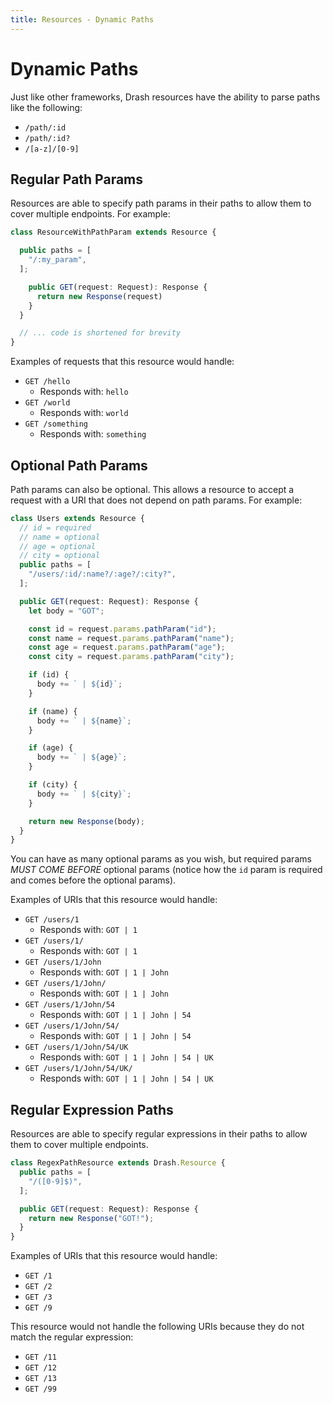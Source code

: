 ```yaml
---
title: Resources - Dynamic Paths
---
```


# Dynamic Paths

Just like other frameworks, Drash resources have the ability to parse paths like the following:

- `/path/:id`
- `/path/:id?`
- `/[a-z]/[0-9]`

## Regular Path Params

Resources are able to specify path params in their paths to allow them to cover multiple endpoints. For example:

```typescript
class ResourceWithPathParam extends Resource {

  public paths = [
    "/:my_param",
  ];

    public GET(request: Request): Response {
      return new Response(request)
    }
  }

  // ... code is shortened for brevity
}
```

Examples of requests that this resource would handle:

- `GET /hello`
  - Responds with: `hello`
- `GET /world`
  - Responds with: `world`
- `GET /something`
  - Responds with: `something`

## Optional Path Params

Path params can also be optional. This allows a resource to accept a request with a URI that does not depend on path params. For example:

```typescript
class Users extends Resource {
  // id = required
  // name = optional
  // age = optional
  // city = optional
  public paths = [
    "/users/:id/:name?/:age?/:city?",
  ];

  public GET(request: Request): Response {
    let body = "GOT";

    const id = request.params.pathParam("id");
    const name = request.params.pathParam("name");
    const age = request.params.pathParam("age");
    const city = request.params.pathParam("city");

    if (id) {
      body += ` | ${id}`;
    }

    if (name) {
      body += ` | ${name}`;
    }

    if (age) {
      body += ` | ${age}`;
    }

    if (city) {
      body += ` | ${city}`;
    }

    return new Response(body);
  }
}
```

You can have as many optional params as you wish, but required params _MUST COME BEFORE_ optional params (notice how the `id` param is required and comes before the optional params).

Examples of URIs that this resource would handle:

- `GET /users/1`
  - Responds with: `GOT | 1`
- `GET /users/1/`
  - Responds with: `GOT | 1`
- `GET /users/1/John`
  - Responds with: `GOT | 1 | John`
- `GET /users/1/John/`
  - Responds with: `GOT | 1 | John`
- `GET /users/1/John/54`
  - Responds with: `GOT | 1 | John | 54`
- `GET /users/1/John/54/`
  - Responds with: `GOT | 1 | John | 54`
- `GET /users/1/John/54/UK`
  - Responds with: `GOT | 1 | John | 54 | UK`
- `GET /users/1/John/54/UK/`
  - Responds with: `GOT | 1 | John | 54 | UK`

## Regular Expression Paths

Resources are able to specify regular expressions in their paths to allow them to cover multiple endpoints.

```typescript
class RegexPathResource extends Drash.Resource {
  public paths = [
    "/([0-9]$)",
  ];

  public GET(request: Request): Response {
    return new Response("GOT!");
  }
}
```

Examples of URIs that this resource would handle:

- `GET /1`
- `GET /2`
- `GET /3`
- `GET /9`

This resource would not handle the following URIs because they do not match the regular expression:

- `GET /11`
- `GET /12`
- `GET /13`
- `GET /99`

